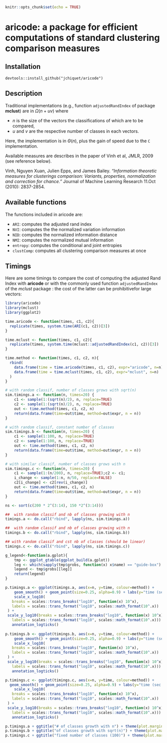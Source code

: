 ```r
knitr::opts_chunk$set(echo = TRUE)
```

# aricode: a package for efficient computations of standard clustering comparison measures

## Installation

```
devtools::install_github("jchiquet/aricode")
```

## Description

Traditional implementations (e.g., function `adjustedRandIndex` of package **mclust**) are in $\Omega(n + u v)$ where 

- $n$ is the size of the vectors the classifications of which are to be compared,
- $u$ and $v$ are the respective number of classes in each vectors. 

Here, the implementation is in $\Theta(n)$, plus the gain of speed due to the `C` implementation.

Available measures are describes in the paper of Vinh et al, JMLR, 2009 (see reference below).

Vinh, Nguyen Xuan, Julien Epps, and James Bailey. *"Information theoretic measures for clusterings comparison: Variants, properties, normalization and correction for chance."* Journal of Machine Learning Research 11.Oct (2010): 2837-2854.

## Available functions

The functions included in aricode are:

- `ARI`: computes the adjusted rand index
- `NVI`: computes the the normalized variation information
- `NID`: computes the normalized information distance
- `NMI`: computes the normalized mutual information
- `entropy`: computes the conditional and joint entropies
- `clustComp`: computes all clustering comparison measures at once

## Timings

Here are some timings to compare the cost of computing the adjusted Rand Index with **aricode** or with the commonly used function `adjustedRandIndex` of the *mclust* package : the cost of the latter can be prohibitivefor large vectors: 

```r
library(aricode)
library(mclust)
library(ggplot2)

time.aricode <- function(times, c1, c2){
  replicate(times, system.time(ARI(c1, c2))[3])
}

time.mclust <- function(times, c1, c2){
  replicate(times, system.time(mclust::adjustedRandIndex(c1, c2))[3])
}

time.method <- function(times, c1, c2, n){
  rbind(
    data.frame(time = time.aricode(times, c1, c2), expr="aricode", n=n),
    data.frame(time = time.mclust(times, c1, c2), expr="mclust", n=n)
  )
}

# with random classif, number of classes grows with sqrt(n)
sim.timings.a <- function(n, times=20) {
    c1 <- sample(1:(sqrt(n)/2), n, replace=TRUE)
    c2 <- sample(1:(sqrt(n)/2), n, replace=TRUE)
    out <- time.method(times, c1, c2, n)
    return(data.frame(time=out$time, method=out$expr, n = n))
}

# with random classif, constant number of classes
sim.timings.b <- function(n, times=20) {
    c1 <- sample(1:100, n, replace=TRUE)
    c2 <- sample(1:100, n, replace=TRUE)
    out <- time.method(times, c1, c2, n)
    return(data.frame(time=out$time, method=out$expr, n = n))
}

# with similar classif, number of classes grows with n
sim.timings.c <- function(n, times=20) {
    c1 <- sample(1:(n/200), n, replace=TRUE);c2 <- c1;
    i_change <- sample(1:n, n/50, replace=FALSE)
    c2[i_change] <- c2[rev(i_change)]
    out <- time.method(times, c1, c2, n)
    return(data.frame(time=out$time, method=out$expr, n = n))
}
```

```r
ns <- sort(c(200 * 2^(3:14), 150 *2^(3:14)))

##  with random classif and nb of classes growing with n
timings.a <- do.call("rbind", lapply(ns, sim.timings.a))

##  with random classif and nb of classes growing with n
timings.b <- do.call("rbind", lapply(ns, sim.timings.b))

## with random classif and cst nb of classes (should be linear)
timings.c <- do.call("rbind", lapply(ns, sim.timings.c))
```

```r
g_legend<-function(a.gplot){
    tmp <- ggplot_gtable(ggplot_build(a.gplot))
    leg <- which(sapply(tmp$grobs, function(x) x$name) == "guide-box")
    legend <- tmp$grobs[[leg]]
    return(legend)
}

p.timings.a <- ggplot(timings.a, aes(x=n, y=time, colour=method)) +
    geom_smooth() + geom_point(size=0.25, alpha=0.9) + labs(y="time (sec.)") +
    scale_x_log10(
   breaks = scales::trans_breaks("log10", function(x) 10^x),
   labels = scales::trans_format("log10", scales::math_format(10^.x))
 ) +
 scale_y_log10(breaks = scales::trans_breaks("log10", function(x) 10^x),
   labels = scales::trans_format("log10", scales::math_format(10^.x))) +
   annotation_logticks()                 
    
p.timings.b <- ggplot(timings.b, aes(x=n, y=time, colour=method)) +
    geom_smooth() + geom_point(size=0.25, alpha=0.9) + labs(y="time (sec.)") +
    scale_x_log10(
   breaks = scales::trans_breaks("log10", function(x) 10^x),
   labels = scales::trans_format("log10", scales::math_format(10^.x))
 ) +
 scale_y_log10(breaks = scales::trans_breaks("log10", function(x) 10^x),
   labels = scales::trans_format("log10", scales::math_format(10^.x))) +
   annotation_logticks()        

p.timings.c <- ggplot(timings.c, aes(x=n, y=time, colour=method)) +
  geom_smooth() + geom_point(size=0.25, alpha=0.9) + labs(y="time (sec.)") +
    scale_x_log10(
   breaks = scales::trans_breaks("log10", function(x) 10^x),
   labels = scales::trans_format("log10", scales::math_format(10^.x))
 ) +
 scale_y_log10(breaks = scales::trans_breaks("log10", function(x) 10^x),
   labels = scales::trans_format("log10", scales::math_format(10^.x))) +
   annotation_logticks()                 

p.timings.a + ggtitle("# of classes growth with n") + theme(plot.margin= unit(c(0,0.05,0,0), "lines"))
p.timings.b + ggtitle("of classes growth with sqrt(n)") + theme(plot.margin= unit(c(0,0.05,0,0), "lines"))
p.timings.c + ggtitle("fixed number of classes (100)") + theme(plot.margin= unit(c(0,0.05,0,0), "lines"))
```


